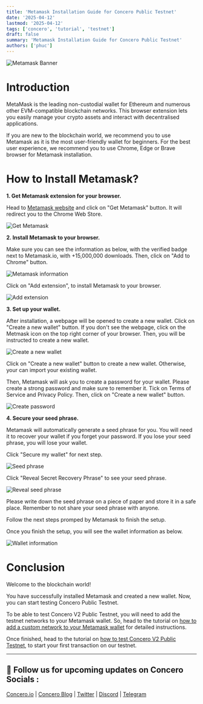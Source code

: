 ```yaml
---
title: 'Metamask Installation Guide for Concero Public Testnet'
date: '2025-04-12'
lastmod: '2025-04-12'
tags: ['concero', 'tutorial', 'testnet']
draft: false
summary: 'Metamask Installation Guide for Concero Public Testnet'
authors: ['phuc']
---
```


![Metamask Banner](/static/images/concero/article/metamask-installation/banner-metamask-installation.png)
# Introduction

MetaMask is the leading non-custodial wallet for Ethereum and numerous other EVM-compatible blockchain networks. This browser extension lets you easily manage your crypto assets and interact with decentralised applications.

If you are new to the blockchain world, we recommend you to use Metamask as it is the most user-friendly wallet for beginners. For the best user experience, we recommend you to use Chrome, Edge or Brave browser for Metamask installation.

# How to Install Metamask?

**1. Get Metamask extension for your browser.**

Head to [Metamask website](https://metamask.io/en-GB) and click on "Get Metamask" button. It will redirect you to the Chrome Web Store.

![Get Metamask](/static/images/concero/article/metamask-installation/1-get-metamask.jpg)

**2. Install Metamask to your browser.**

Make sure you can see the information as below, with the verified badge next to Metamask.io, with +15,000,000 downloads. Then, click on "Add to Chrome" button.

![Metamask information](/static/images/concero/article/metamask-installation/2-chrome-store.jpg)

Click on "Add extension", to install Metamask to your browser.

![Add extension](/static/images/concero/article/metamask-installation/3-add-extension.jpg)

**3. Set up your wallet.**

After installation, a webpage will be opened to create a new wallet. Click on "Create a new wallet" button. If you don't see the webpage, click on the Metmask icon on the top right corner of your browser. Then, you will be instructed to create a new wallet.

![Create a new wallet](/static/images/concero/article/metamask-installation/4-create-wallet.jpg)

Click on "Create a new wallet" button to create a new wallet. Otherwise, your can import your existing wallet.

Then, Metamask will ask you to create a password for your wallet. Please create a strong password and make sure to remember it. Tick on Terms of Service and Privacy Policy. Then, click on "Create a new wallet" button.

![Create password](/static/images/concero/article/metamask-installation/5-create-pw.jpg)

**4. Secure your seed phrase.**

Metamask will automatically generate a seed phrase for you. You will need it to recover your wallet if you forget your password. If you lose your seed phrase, you will lose your wallet. 

Click "Secure my wallet" for next step.

![Seed phrase](/static/images/concero/article/metamask-installation/6-secure-wallet.jpg)

Click "Reveal Secret Recovery Phrase" to see your seed phrase.

![Reveal seed phrase](/static/images/concero/article/metamask-installation/7-reveal-seedphrase.jpg)

Please write down the seed phrase on a piece of paper and store it in a safe place. Remember to not share your seed phrase with anyone.

Follow the next steps promped by Metamask to finish the setup.

Once you finish the setup, you will see the wallet information as below.

![Wallet information](/static/images/concero/article/metamask-installation/8-user-interface.jpg)

# Conclusion

Welcome to the blockchain world! 

You have successfully installed Metamask and created a new wallet. Now, you can start testing Concero Public Testnet.

To be able to test Concero V2 Public Testnet, you will need to add the testnet networks to your Metamask wallet. So, head to the tutorial on [how to add a custom network to your Metamask wallet](https://www.blog.concero.io/blog/concero/article/add-custom-network-tutorial) for detailed instructions.

Once finished, head to the tutorial on [how to test Concero V2 Public Testnet](https://www.blog.concero.io/blog/concero/article/concero-v2-public-testnet-tutorial), to start your first transaction on our testnet.

---

## 🤝 Follow us for upcoming updates on Concero Socials :

[Concero.io](https://concero.io) | [Concero Blog](https://blog.concero.io) | [Twitter](https://x.com/concero_io) | [Discord](https://discord.com/invite/lanca) | [Telegram](https://t.me/concero_news)
